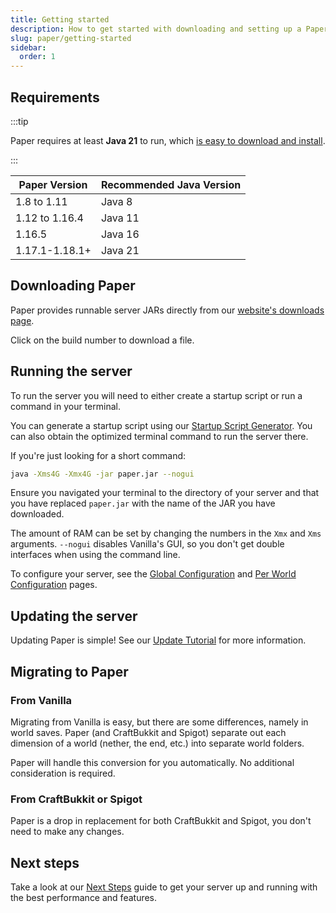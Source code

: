 ```yaml
---
title: Getting started
description: How to get started with downloading and setting up a Paper server.
slug: paper/getting-started
sidebar:
  order: 1
---
```


## Requirements

:::tip

Paper requires at least **Java 21** to run, which [is easy to download and install](/misc/java-install).

:::

| Paper Version  | Recommended Java Version |
|----------------|--------------------------|
| 1.8 to 1.11    | Java 8                   |
| 1.12 to 1.16.4 | Java 11                  |
| 1.16.5         | Java 16                  |
| 1.17.1-1.18.1+ | Java 21                  |

## Downloading Paper

Paper provides runnable server JARs directly from our
[website's downloads page](https://papermc.io/downloads).

Click on the build number to download a file.

## Running the server

To run the server you will need to either create a startup script
or run a command in your terminal.

You can generate a startup script using our [Startup Script Generator](/misc/tools/start-script-gen).
You can also obtain the optimized terminal command to run the server there.

If you're just looking for a short command:
```bash
java -Xms4G -Xmx4G -jar paper.jar --nogui
```
Ensure you navigated your terminal to the directory of your server
and that you have replaced `paper.jar` with the name of the JAR you have downloaded.

The amount of RAM can be set by changing the numbers in the `Xmx` and `Xms` arguments.
`--nogui` disables Vanilla's GUI, so you don't get double interfaces when using the command line.

To configure your server, see the [Global Configuration](/paper/reference/global-configuration) and
[Per World Configuration](/paper/reference/world-configuration) pages.

## Updating the server

Updating Paper is simple! See our [Update Tutorial](/paper/updating) for more information.

## Migrating to Paper

### From Vanilla

Migrating from Vanilla is easy, but there are some differences, namely in world saves. Paper (and
CraftBukkit and Spigot) separate out each dimension of a world (nether, the end, etc.) into separate
world folders.

Paper will handle this conversion for you automatically. No additional consideration is required.

### From CraftBukkit or Spigot

Paper is a drop in replacement for both CraftBukkit and Spigot, you don't need to make any changes.

## Next steps

Take a look at our [Next Steps](/paper/next-steps) guide to get your server up and running with the best performance and
features.
